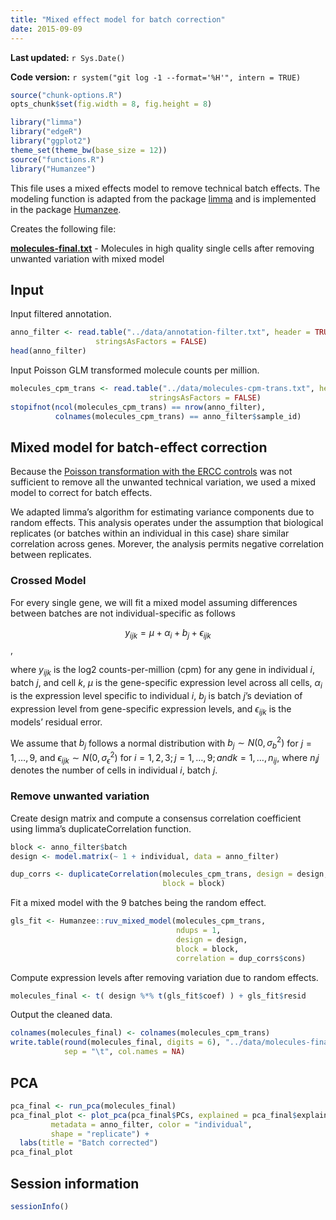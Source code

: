 ```yaml
---
title: "Mixed effect model for batch correction"
date: 2015-09-09
---
```

  
**Last updated:** `r Sys.Date()`

**Code version:** `r system("git log -1 --format='%H'", intern = TRUE)`

```r
source("chunk-options.R")
opts_chunk$set(fig.width = 8, fig.height = 8)
```

```r
library("limma")
library("edgeR")
library("ggplot2")
theme_set(theme_bw(base_size = 12))
source("functions.R")
library("Humanzee")
```

This file uses a mixed effects model to remove technical batch effects.
The modeling function is adapted from the package [limma][] and is implemented in the package [Humanzee][].

Creates the following file:

**[molecules-final.txt][]** - Molecules in high quality single cells after removing unwanted variation with mixed model

[molecules-final.txt]: https://github.com/jdblischak/singleCellSeq/blob/master/data/molecules-final.txt
[limma]: http://www.bioconductor.org/packages/release/bioc/html/limma.html
[Humanzee]: https://github.com/jhsiao999/Humanzee

## Input

Input filtered annotation.

```r
anno_filter <- read.table("../data/annotation-filter.txt", header = TRUE,
                   stringsAsFactors = FALSE)
head(anno_filter)
```

Input Poisson GLM transformed molecule counts per million.

```r
molecules_cpm_trans <- read.table("../data/molecules-cpm-trans.txt", header = TRUE,
                               stringsAsFactors = FALSE)
stopifnot(ncol(molecules_cpm_trans) == nrow(anno_filter),
          colnames(molecules_cpm_trans) == anno_filter$sample_id)
```

## Mixed model for batch-effect correction

Because the [Poisson transformation with the ERCC controls](poison-glm-normalization.html) was not sufficient to remove all the unwanted technical variation, we used a mixed model to correct for batch effects.

We adapted limma's algorithm for estimating variance components due to random effects. 
This analysis operates under the assumption that biological replicates (or batches within an individual
in this case) share similar correlation across genes. Morever, the analysis permits negative
correlation between replicates. 

### Crossed Model

For every single gene, we will fit a mixed model assuming
differences between batches are not individual-specific as follows

$$ y_{ijk} = \mu + \alpha_i + b_j + \epsilon_{ijk} $$,

where $y_{ijk}$ is the log2 counts-per-million (cpm) for any gene 
in individual $i$, batch $j$, and cell $k$, $\mu$ is the gene-specific
expression level across all cells, $\alpha_i$ is the expression level
specific to individual $i$, $b_j$ is batch $j$'s deviation of expression
level from gene-specific expression levels, and $\epsilon_{ijk}$ is 
the models' residual error. 

We assume that $b_j$ follows a normal distribution with $b_j \sim N(0, \sigma^2_b)$ for $j = 1, \dots, 9$, and $\epsilon_{ijk} \sim N(0, \sigma^2_\epsilon)$ for $i = 1, 2, 3; j = 1, \dots, 9; and k = 1, \dots, n_{ij}$, where $n_ij$ denotes the number of cells in individual $i$, batch $j$.

### Remove unwanted variation 

Create design matrix and compute a consensus correlation coefficient using
limma's duplicateCorrelation function.

```r
block <- anno_filter$batch
design <- model.matrix(~ 1 + individual, data = anno_filter)
```

```r
dup_corrs <- duplicateCorrelation(molecules_cpm_trans, design = design,
                                  block = block)
```

Fit a mixed model with the 9 batches being the random effect.

```r
gls_fit <- Humanzee::ruv_mixed_model(molecules_cpm_trans,
                                     ndups = 1,
                                     design = design,
                                     block = block,
                                     correlation = dup_corrs$cons)
```

Compute expression levels after removing variation due to random effects.

```r
molecules_final <- t( design %*% t(gls_fit$coef) ) + gls_fit$resid
```

Output the cleaned data.

```r
colnames(molecules_final) <- colnames(molecules_cpm_trans)
write.table(round(molecules_final, digits = 6), "../data/molecules-final.txt", quote = FALSE,
            sep = "\t", col.names = NA)
```

## PCA

```r
pca_final <- run_pca(molecules_final)
pca_final_plot <- plot_pca(pca_final$PCs, explained = pca_final$explained,
         metadata = anno_filter, color = "individual",
         shape = "replicate") +
  labs(title = "Batch corrected")
pca_final_plot
```

## Session information

```r
sessionInfo()
```
